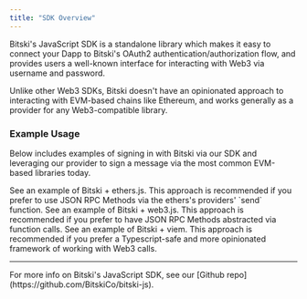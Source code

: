 ```yaml
---
title: "SDK Overview"
---
```


Bitski's JavaScript SDK is a standalone library which makes it easy to connect your Dapp to Bitski's OAuth2 
authentication/authorization flow, and provides users a well-known interface for interacting with Web3 via username 
and password. 

Unlike other Web3 SDKs, Bitski doesn't have an opinionated approach to interacting with EVM-based chains
like Ethereum, and works generally as a provider for any Web3-compatible library. 

### Example Usage
Below includes examples of signing in with Bitski via our SDK and leveraging our provider to sign a message via the most common
EVM-based libraries today.

<Card title="ethers.js" icon="hexagon-image" color="#4FA936" href="https://github.com/BitskiCo/bitski-js/tree/main/examples/ethers">
  See an example of Bitski + ethers.js. This approach is recommended if you prefer to use JSON RPC Methods via the ethers's providers' `send` function. 
</Card>
<Card title="web3.js" icon="chart-network" color="#4FA936" href="https://github.com/BitskiCo/bitski-js/tree/main/examples/web3js">
  See an example of Bitski + web3.js. This approach is recommended if you prefer to have JSON RPC Methods abstracted via function calls.
</Card>
<Card title="viem" icon="rocket" color="#4FA936" href="https://github.com/BitskiCo/bitski-js/tree/main/examples/viem">
  See an example of Bitski + viem. This approach is recommended if you prefer a Typescript-safe and more opinionated framework of working with Web3 calls.
</Card>

---

<Note>
  For more info on Bitski's JavaScript SDK, see our [Github repo](https://github.com/BitskiCo/bitski-js).
</Note>

